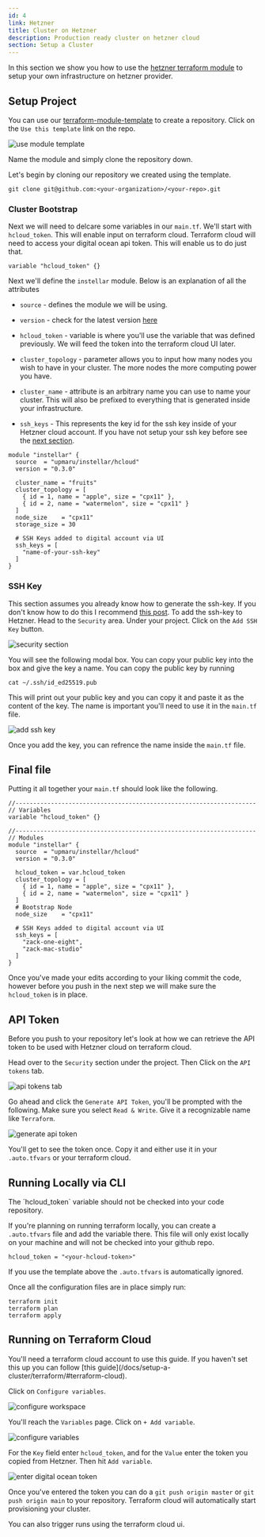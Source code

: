 ```yaml
---
id: 4
link: Hetzner
title: Cluster on Hetzner
description: Production ready cluster on hetzner cloud
section: Setup a Cluster
---
```


In this section we show you how to use the [hetzner terraform module](https://registry.terraform.io/modules/upmaru/instellar/hetzner/latest) to setup your own infrastructure on hetzner provider.


## Setup Project

You can use our [terraform-module-template](https://github.com/upmaru/terraform-module-template) to create a repository. Click on the `Use this template` link on the repo.

![use module template](/docs/github/use-module-template.png)

Name the module and simply clone the repository down.

Let's begin by cloning our repository we created using the template.

```shell
git clone git@github.com:<your-organization>/<your-repo>.git
```

### Cluster Bootstrap

Next we will need to delcare some variables in our `main.tf`. We'll start with `hcloud_token`. This will enable input on terraform cloud. Terraform cloud will need to access your digital ocean api token. This will enable us to do just that.

```hcl
variable "hcloud_token" {}
```

Next we'll define the `instellar` module. Below is an explanation of all the attributes

+ `source` - defines the module we will be using.

+ `version` - check for the latest version [here](https://registry.terraform.io/modules/upmaru/instellar/hcloud/latest)

+ `hcloud_token` - variable is where you'll use the variable that was defined previously. We will feed the token into the terraform cloud UI later.

+  `cluster_topology` - parameter allows you to input how many nodes you wish to have in your cluster. The more nodes the more computing power you have. 

+  `cluster_name` - attribute is an arbitrary name you can use to name your cluster. This will also be prefixed to everything that is generated inside your infrastructure. 

+ `ssh_keys` - This represents the key id for the ssh key inside of your Hetzner cloud account. If you have not setup your ssh key before see the [next section](#ssh-key).

```hcl
module "instellar" {
  source  = "upmaru/instellar/hcloud"
  version = "0.3.0"

  cluster_name = "fruits"
  cluster_topology = [
    { id = 1, name = "apple", size = "cpx11" },
    { id = 2, name = "watermelon", size = "cpx11" }
  ]
  node_size    = "cpx11"
  storage_size = 30

  # SSH Keys added to digital account via UI
  ssh_keys = [
    "name-of-your-ssh-key"
  ]
}
```

### SSH Key

This section assumes you already know how to generate the ssh-key. If you don't know how to do this I recommend [this post](https://medium.com/risan/upgrade-your-ssh-key-to-ed25519-c6e8d60d3c54). To add the ssh-key to Hetzner. Head to the `Security` area. Under your project. Click on the `Add SSH Key` button.

![security section](/docs/hetzner/security-section.png)

You will see the following modal box. You can copy your public key into the box and give the key a name. You can copy the public key by running

```shell
cat ~/.ssh/id_ed25519.pub
```

This will print out your public key and you can copy it and paste it as the content of the key. The name is important you'll need to use it in the `main.tf` file.

![add ssh key](/docs/hetzner/add-ssh-key.png)

Once you add the key, you can refrence the name inside the `main.tf` file.

## Final file

Putting it all together your `main.tf` should look like the following.

```hcl
//--------------------------------------------------------------------
// Variables
variable "hcloud_token" {}

//--------------------------------------------------------------------
// Modules
module "instellar" {
  source  = "upmaru/instellar/hcloud"
  version = "0.3.0"

  hcloud_token = var.hcloud_token
  cluster_topology = [
    { id = 1, name = "apple", size = "cpx11" },
    { id = 2, name = "watermelon", size = "cpx11" }
  ]
  # Bootstrap Node
  node_size    = "cpx11"

  # SSH Keys added to digital account via UI
  ssh_keys = [
    "zack-one-eight",
    "zack-mac-studio"
  ]
}
```

Once you've made your edits according to your liking commit the code, however before you push in the next step we will make sure the `hcloud_token` is in place.

## API Token

Before you push to your repository let's look at how we can retrieve the API token to be used with Hetzner cloud on terraform cloud.

Head over to the `Security` section under the project. Then Click on the `API tokens` tab.

![api tokens tab](/docs/hetzner/api-tokens-tab.png)

Go ahead and click the `Generate API Token`, you'll be prompted with the following. Make sure you select `Read & Write`. Give it a recognizable name like `Terraform`.

![generate api token](/docs/hetzner/generate-api-token.png)

You'll get to see the token once. Copy it and either use it in your `.auto.tfvars` or your terraform cloud.

## Running Locally via CLI

<Callout title="Sensitive Token" type="warning">
The `hcloud_token` variable should not be checked into your code repository.
</Callout>

 If you're planning on running terraform locally, you can create a `.auto.tfvars` file and add the variable there. This file will only exist locally on your machine and will not be checked into your github repo.

```hcl
hcloud_token = "<your-hcloud-token>"
```

If you use the template above the `.auto.tfvars` is automatically ignored.

Once all the configuration files are in place simply run:

```shell
terraform init
terraform plan
terraform apply
```

## Running on Terraform Cloud

<Callout title="Terraform Cloud">
You'll need a terraform cloud account to use this guide. If you haven't set this up you can follow [this guide](/docs/setup-a-cluster/terraform/#terraform-cloud).
</Callout>

Click on `Configure variables`.

![configure workspace](/docs/terraform/configure-workspace.png)

You'll reach the `Variables` page. Click on `+ Add variable`.

![configure variables](/docs/terraform/configure-variables.png)

For the `Key` field enter `hcloud_token`, and for the `Value` enter the token you copied from Hetzner. Then hit `Add variable`.

![enter digital ocean token](/docs/hetzner/enter-token.png)

Once you've entered the token you can do a `git push origin master` or `git push origin main` to your repository. Terraform cloud will automatically start provisioning your cluster.

You can also trigger runs using the terraform cloud ui.



